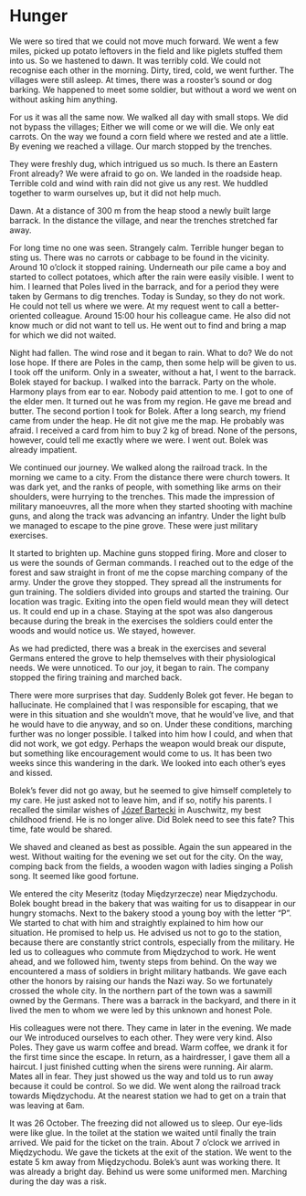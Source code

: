 # Hunger {#hunger}

We were so tired that we could not move much forward. We went a few miles, picked up potato leftovers in the field and like piglets stuffed them into us. So we hastened to dawn. It was terribly cold. We could not recognise each other in the morning. Dirty, tired, cold, we went further. The villages were still asleep. At times, there was a rooster's sound or dog barking. We happened to meet some soldier, but without a word we went on without asking him anything.

For us it was all the same now. We walked all day with small stops. We did not bypass the villages; Either we will come or we will die. We only eat carrots. On the way we found a corn field where we rested and ate a little. By evening we reached a village. Our march stopped by the trenches.

They were freshly dug, which intrigued us so much. Is there an Eastern Front already? We were afraid to go on. We landed in the roadside heap. Terrible cold and wind with rain did not give us any rest. We huddled together to warm ourselves up, but it did not help much.

Dawn. At a distance of 300 m from the heap stood a newly built large barrack. In the distance the village, and near the trenches stretched far away.

For long time no one was seen. Strangely calm. Terrible hunger began to sting us. There was no carrots or cabbage to be found in the vicinity. Around 10 o'clock it stopped raining. Underneath our pile came a boy and started to collect potatoes, which after the rain were easily visible. I went to him. I learned that Poles lived in the barrack, and for a period they were taken by Germans to dig trenches. Today is Sunday, so they do not work. He could not tell us where we were. At my request went to call a better-oriented colleague. Around 15:00 hour his colleague came. He also did not know much or did not want to tell us. He went out to find and bring a map for which we did not waited.

Night had fallen. The wind rose and it began to rain. What to do? We do not lose hope. If there are Poles in the camp, then some help will be given to us. I took off the uniform. Only in a sweater, without a hat, I went to the barrack. Bolek stayed for backup. I walked into the barrack. Party on the whole. Harmony plays from ear to ear. Nobody paid attention to me. I got to one of the elder men. It turned out he was from my region. He gave me bread and butter. The second portion I took for Bolek. After a long search, my friend came from under the heap. He dit not give me the map. He probably was afraid. I received a card from him to buy 2 kg of bread. None of the persons, however, could tell me exactly where we were. I went out. Bolek was already impatient.

We continued our journey. We walked along the railroad track. In the morning we came to a city. From the distance there were church towers. It was dark yet, and the ranks of people, with something like arms on their shoulders, were hurrying to the trenches. This made the impression of military manoeuvres, all the more when they started shooting with machine guns, and along the track was advancing an infantry. Under the light bulb we managed to escape to the pine grove. These were just military exercises.

It started to brighten up. Machine guns stopped firing. More and closer to us were the sounds of German commands. I reached out to the edge of the forest and saw straight in front of me the copse marching company of the army. Under the grove they stopped. They spread all the instruments for gun training. The soldiers divided into groups and started the training. Our location was tragic. Exiting into the open field would mean they will detect us. It could end up in a chase. Staying at the spot was also dangerous because during the break in the exercises the soldiers could enter the woods and would notice us. We stayed, however.

As we had predicted, there was a break in the exercises and several Germans entered the grove to help themselves with their physiological needs. We were unnoticed. To our joy, it began to rain. The company stopped the firing training and marched back.

There were more surprises that day. Suddenly Bolek got fever. He began to hallucinate. He complained that I was responsible for escaping, that we were in this situation and she wouldn’t move, that he would’ve live, and that he would have to die anyway, and so on. Under these conditions, marching further was no longer possible. I talked into him how I could, and when that did not work, we got edgy. Perhaps the weapon would break our dispute, but something like encouragement would come to us. It has been two weeks since this wandering in the dark. We looked into each other's eyes and kissed.

Bolek's fever did not go away, but he seemed to give himself completely to my care. He just asked not to leave him, and if so, notify his parents. I recalled the similar wishes of [Józef Bartecki](http://www.swzygmunt.knc.pl/MARTYROLOGIUM/POLISHRELIGIOUS/vENGLISH/HTMs/POLISHRELIGIOUSmartyr3462.htm) in Auschwitz, my best childhood friend. He is no longer alive. Did Bolek need to see this fate? This time, fate would be shared.

We shaved and cleaned as best as possible. Again the sun appeared in the west. Without waiting for the evening we set out for the city. On the way, comping back from the fields, a wooden wagon with ladies singing a Polish song. It seemed like good fortune.

We entered the city Meseritz (today Międzyrzecze) near Międzychodu. Bolek bought bread in the bakery that was waiting for us to disappear in our hungry stomachs. Next to the bakery stood a young boy with the letter "P". We started to chat with him and straightly explained to him how our situation. He promised to help us. He advised us not to go to the station, because there are constantly strict controls, especially from the military. He led us to colleagues who commute from Międzychod to work. He went ahead, and we followed him, twenty steps from behind. On the way we encountered a mass of soldiers in bright military hatbands. We gave each other the honors by raising our hands the Nazi way. So we fortunately crossed the whole city. In the northern part of the town was a sawmill owned by the Germans. There was a barrack in the backyard, and there in it lived the men to whom we were led by this unknown and honest Pole.

His colleagues were not there. They came in later in the evening. We made our We introduced ourselves to each other. They were very kind. Also Poles. They gave us warm coffee and bread. Warm coffee, we drank it for the first time since the escape. In return, as a hairdresser, I gave them all a haircut. I just finished cutting when the sirens were running. Air alarm. Mates all in fear. They just showed us the way and told us to run away because it could be control. So we did. We went along the railroad track towards Międzychodu. At the nearest station we had to get on a train that was leaving at 6am.

It was 26 October. The freezing did not allowed us to sleep. Our eye-lids were like glue. In the toilet at the station we waited until finally the train arrived. We paid for the ticket on the train. About 7 o'clock we arrived in Międzychodu. We gave the tickets at the exit of the station. We went to the estate 5 km away from Międzychodu. Bolek’s aunt was working there. It was already a bright day. Behind us were some uniformed men. Marching during the day was a risk.